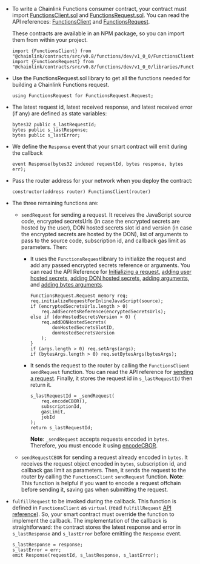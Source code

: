 
<CodeSample src="samples/ChainlinkFunctions/FunctionsConsumerExample.sol" />

- To write a Chainlink Functions consumer contract, your contract must import [FunctionsClient.sol](https://github.com/smartcontractkit/chainlink/blob/master/contracts/src/v0.8/functions/dev/1_0_0/FunctionsClient.sol) and [FunctionsRequest.sol](https://github.com/smartcontractkit/chainlink/blob/master/contracts/src/v0.8/functions/dev/1_0_0/libraries/FunctionsRequest.sol). You can read the API references: [FunctionsClient](/chainlink-functions/api-reference/functions-client) and [FunctionsRequest](/chainlink-functions/api-reference/functions-request).

  These contracts are available in an NPM package, so you can import them from within your project.

  ```
  import {FunctionsClient} from "@chainlink/contracts/src/v0.8/functions/dev/v1_0_0/FunctionsClient.sol";
  import {FunctionsRequest} from "@chainlink/contracts/src/v0.8/functions/dev/v1_0_0/libraries/FunctionsRequest.sol";
  ```

- Use the FunctionsRequest.sol library to get all the functions needed for building a Chainlink Functions request.

  ```
  using FunctionsRequest for FunctionsRequest.Request;
  ```

- The latest request id, latest received response, and latest received error (if any) are defined as state variables:

  ```
  bytes32 public s_lastRequestId;
  bytes public s_lastResponse;
  bytes public s_lastError;
  ```

- We define the `Response` event that your smart contract will emit during the callback

  ```
  event Response(bytes32 indexed requestId, bytes response, bytes err);
  ```

- Pass the router address for your network when you deploy the contract:

  ```
  constructor(address router) FunctionsClient(router)
  ```

- The three remaining functions are:

  - `sendRequest` for sending a request. It receives the JavaScript source code, encrypted secretsUrls (in case the encrypted secrets are hosted by the user), DON hosted secrets slot id and version (in case the encrypted secrets are hosted by the DON), list of arguments to pass to the source code, subscription id, and callback gas limit as parameters. Then:

    - It uses the `FunctionsRequest`library to initialize the request and add any passed encrypted secrets reference or arguments. You can read the API Reference for [Initializing a request](/chainlink-functions/api-reference/functions-request/#initializerequestforinlinejavascript), [adding user hosted secrets](/chainlink-functions/api-reference/functions-request/#addsecretsreference), [adding DON hosted secrets](/chainlink-functions/api-reference/functions-request/#adddonhostedsecrets), [adding arguments](/chainlink-functions/api-reference/functions-request/#setargs), and [adding bytes arguments](/chainlink-functions/api-reference/functions-request/#setbytesargs).

      ```
      FunctionsRequest.Request memory req;
      req.initializeRequestForInlineJavaScript(source);
      if (encryptedSecretsUrls.length > 0)
          req.addSecretsReference(encryptedSecretsUrls);
      else if (donHostedSecretsVersion > 0) {
          req.addDONHostedSecrets(
              donHostedSecretsSlotID,
              donHostedSecretsVersion
          );
      }
      if (args.length > 0) req.setArgs(args);
      if (bytesArgs.length > 0) req.setBytesArgs(bytesArgs);
      ```

    - It sends the request to the router by calling the `FunctionsClient` `sendRequest` function. You can read the API reference for [sending a request](/chainlink-functions/api-reference/functions-client/#_sendrequest). Finally, it stores the request id in `s_lastRequestId` then return it.

      ```
      s_lastRequestId = _sendRequest(
          req.encodeCBOR(),
          subscriptionId,
          gasLimit,
          jobId
      );
      return s_lastRequestId;
      ```

      **Note**: `_sendRequest` accepts requests encoded in `bytes`. Therefore, you must encode it using [encodeCBOR](/chainlink-functions/api-reference/functions-request/#encodecbor).

  - `sendRequestCBOR` for sending a request already encoded in `bytes`. It receives the request object encoded in `bytes`, subscription id, and callback gas limit as parameters. Then, it sends the request to the router by calling the `FunctionsClient` `sendRequest` function. **Note**: This function is helpful if you want to encode a request offchain before sending it, saving gas when submitting the request.

- `fulfillRequest` to be invoked during the callback. This function is defined in `FunctionsClient` as `virtual` (read `fulfillRequest` [API reference](/chainlink-functions/api-reference/functions-client/#fulfillrequest)). So, your smart contract must override the function to implement the callback. The implementation of the callback is straightforward: the contract stores the latest response and error in `s_lastResponse` and `s_lastError` before emitting the `Response` event.

  ```
  s_lastResponse = response;
  s_lastError = err;
  emit Response(requestId, s_lastResponse, s_lastError);
  ```
